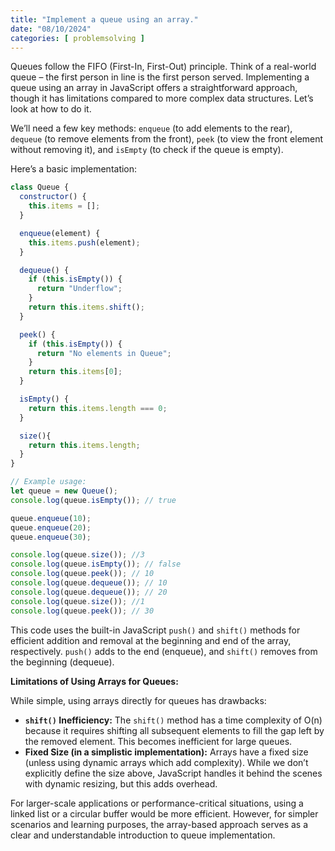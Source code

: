```yaml
---
title: "Implement a queue using an array."
date: "08/10/2024"
categories: [ problemsolving ]
---
```


Queues follow the FIFO (First-In, First-Out) principle.  Think of a real-world queue – the first person in line is the first person served.  Implementing a queue using an array in JavaScript offers a straightforward approach, though it has limitations compared to more complex data structures.  Let's look at how to do it.


We'll need a few key methods: `enqueue` (to add elements to the rear), `dequeue` (to remove elements from the front), `peek` (to view the front element without removing it), and `isEmpty` (to check if the queue is empty).

Here's a basic implementation:

```javascript
class Queue {
  constructor() {
    this.items = [];
  }

  enqueue(element) {
    this.items.push(element);
  }

  dequeue() {
    if (this.isEmpty()) {
      return "Underflow";
    }
    return this.items.shift();
  }

  peek() {
    if (this.isEmpty()) {
      return "No elements in Queue";
    }
    return this.items[0];
  }

  isEmpty() {
    return this.items.length === 0;
  }

  size(){
    return this.items.length;
  }
}

// Example usage:
let queue = new Queue();
console.log(queue.isEmpty()); // true

queue.enqueue(10);
queue.enqueue(20);
queue.enqueue(30);

console.log(queue.size()); //3
console.log(queue.isEmpty()); // false
console.log(queue.peek()); // 10
console.log(queue.dequeue()); // 10
console.log(queue.dequeue()); // 20
console.log(queue.size()); //1
console.log(queue.peek()); // 30

```

This code uses the built-in JavaScript `push()` and `shift()` methods for efficient addition and removal at the beginning and end of the array, respectively.  `push()` adds to the end (enqueue), and `shift()` removes from the beginning (dequeue).

**Limitations of Using Arrays for Queues:**

While simple, using arrays directly for queues has drawbacks:

* **`shift()` Inefficiency:**  The `shift()` method has a time complexity of O(n) because it requires shifting all subsequent elements to fill the gap left by the removed element.  This becomes inefficient for large queues.
* **Fixed Size (in a simplistic implementation):**  Arrays have a fixed size (unless using dynamic arrays which add complexity). While we don't explicitly define the size above,  JavaScript handles it behind the scenes with dynamic resizing, but this adds overhead.


For larger-scale applications or performance-critical situations, using a linked list or a circular buffer would be more efficient.  However, for simpler scenarios and learning purposes, the array-based approach serves as a clear and understandable introduction to queue implementation.

